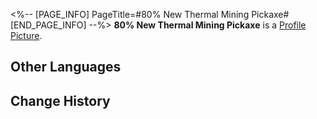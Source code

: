 <%-- [PAGE_INFO]
PageTitle=#80% New Thermal Mining Pickaxe#
[END_PAGE_INFO] --%>
{{Item Infobox
|id          = 140179
|image       = Item 80% New Thermal Mining Pickaxe.png
|type        = Mission Item
|invCategory = Missions
|rarity      = 3
|effect      = 
|description = A thermal mining pickaxe for Underworld miners. Often on-sold.<br />80% new.
}}
'''80% New Thermal Mining Pickaxe''' is a [[Profile Picture]].

==Other Languages==
{{Other Languages
|en   = 80% New Thermal Mining Pickaxe
|zhs  = 八成新的热动力矿镐
|zht  = 八成新的熱動力礦鎬
|ja   = 8割新品の熱動力ツルハシ
|ko   = 수명이 80% 남은 열동력 곡괭이
|es   = Piqueta termodinámica bastante nueva
|fr   = Pioche thermique à 80 % neuve
|ru   = Кирка с тепловым приводом (80% прочности)
|th   = พลั่วขุดพลังกลในสภาพใหม่ 80%
|vi   = Máy Khai Khoáng Chạy Bằng Nhiệt Mới 80%
|de   = Thermale Bergbauspitzhacke (Zu 80 % neu)
|id   = Alat Tambang Bertenaga Termal Kondisi 80%
|pt   = Picareta de Mineração Termal 80% Nova
}}

==Change History==
{{Change History|1.0}}